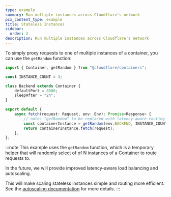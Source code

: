 ```yaml
---
type: example
summary: Run multiple instances across Cloudflare's network
pcx_content_type: example
title: Stateless Instances
sidebar:
  order: 2
description: Run multiple instances across Cloudflare's network
---
```


To simply proxy requests to one of multiple instances of a container, you can use the `getRandom` function:

```ts
import { Container, getRandom } from "@cloudflare/containers";

const INSTANCE_COUNT = 3;

class Backend extends Container {
	defaultPort = 8080;
	sleepAfter = "2h";
}

export default {
	async fetch(request: Request, env: Env): Promise<Response> {
		// note: "getRandom" to be replaced with latency-aware routing in the near future
		const containerInstance = getRandom(env.BACKEND, INSTANCE_COUNT);
		return containerInstance.fetch(request);
	},
};
```

:::note
This example uses the `getRandom` function, which is a temporary helper that will randomly
select of of N instances of a Container to route requests to.

In the future, we will provide improved latency-aware load balancing and autoscaling.

This will make scaling stateless instances simple and routing more efficient. See the
[autoscaling documentation](/containers/scaling-and-routing) for more details.
:::

